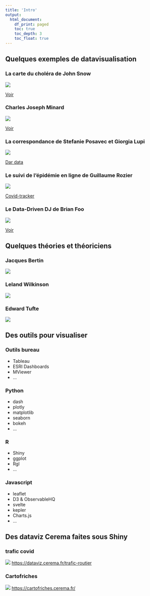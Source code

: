 ```yaml
---
title: 'Intro'
output:
  html_document:
    df_print: paged
    toc: true
    toc_depth: 3
    toc_float: true
---
```


## Quelques exemples de datavisualisation
### La carte du choléra de John Snow
![](https://media.nationalgeographic.org/assets/photos/000/276/27636.jpg)

[Voir](https://fr.wikipedia.org/wiki/%C3%89pid%C3%A9mie_de_chol%C3%A9ra_de_Broad_Street)

### Charles Joseph Minard
![](https://upload.wikimedia.org/wikipedia/commons/thumb/2/29/Minard.png/1200px-Minard.png)

[Voir](https://fr.wikipedia.org/wiki/Charles_Joseph_Minard)

### La correspondance de Stefanie Posavec et Giorgia Lupi
![](https://images.squarespace-cdn.com/content/v1/54eec73ee4b0ae0904da0e94/1469459145010-6JB78NK8W94205NYCMBH/image-asset.jpeg?format=2500w)

<!-- addiction téléphone, mauvaise humeur, sorry --> 

[Dar data](http://www.dear-data.com/theproject)

### Le suivi de l'épidémie en ligne de Guillaume Rozier
![](files/covid-tracker.jpg)

[Covid-tracker](https://covidtracker.fr/)

### Le Data-Driven DJ de Brian Foo
![](https://brianfoo.com/assets/works/two_trains.png)

[Voir](https://datadrivendj.com/tracks/subway)

## Quelques théories et théoriciens
### Jacques Bertin
![](files/bertin.png)

### Leland Wilkinson
![](files/gg.jpg)

### Edward Tufte
![](files/tufte.jpg)

## Des outils pour visualiser
### Outils bureau
- Tableau 
- ESRI Dashboards
- MViewer
- ...

### Python
- dash
- plotly
- matplotlib
- seaborn
- bokeh
- ...

### R
- Shiny
- ggplot
- Rgl
- ...

### Javascript
- leaflet
- D3 & ObservableHQ
- svelte
- kepler
- Charts.js
- ...

## Des dataviz Cerema faites sous Shiny
### trafic covid
![](files/trafic-covid.png)
[https://dataviz.cerema.fr/trafic-routier](https://dataviz.cerema.fr/trafic-routier)

### Cartofriches
![](files/cartofriches.png)
[https://cartofriches.cerema.fr/](https://cartofriches.cerema.fr/)